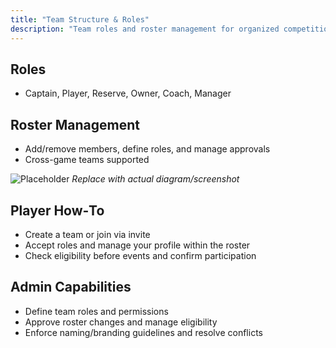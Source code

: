 ```yaml
---
title: "Team Structure & Roles"
description: "Team roles and roster management for organized competition."
---
```


## Roles

- Captain, Player, Reserve, Owner, Coach, Manager

## Roster Management

- Add/remove members, define roles, and manage approvals
- Cross-game teams supported

<img src="/images/screenshots/team-structure.png" alt="Placeholder" /> _Replace with actual diagram/screenshot_

## Player How‑To

- Create a team or join via invite
- Accept roles and manage your profile within the roster
- Check eligibility before events and confirm participation

## Admin Capabilities

- Define team roles and permissions
- Approve roster changes and manage eligibility
- Enforce naming/branding guidelines and resolve conflicts
